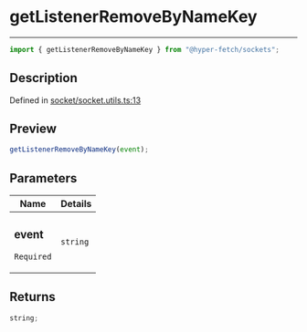 # getListenerRemoveByNameKey

<div class="api-docs__separator" data-reactroot="">

---

</div><div class="api-docs__import" data-reactroot="">

```ts
import { getListenerRemoveByNameKey } from "@hyper-fetch/sockets";
```

</div><div class="api-docs__section">

## Description

</div><div class="api-docs__description"><span class="api-docs__do-not-parse">

</span></div><p class="api-docs__definition">

Defined in
[socket/socket.utils.ts:13](https://github.com/BetterTyped/hyper-fetch/blob/c44d728f/packages/sockets/src/socket/socket.utils.ts#L13)

</p><div class="api-docs__section">

## Preview

</div><div class="api-docs__preview fn">

```ts
getListenerRemoveByNameKey(event);
```

</div><div class="api-docs__section">

## Parameters

</div>
<div class="api-docs__parameters">
<table>
<thead><tr><th>Name</th><th>Details</th></tr></thead>
<tbody><tr param-data="event"><td class="api-docs__param-name required">

### event

`Required`

</td><td class="api-docs__param-type">

`string`

</td></tr></tbody></table></div><div class="api-docs__section">

## Returns

</div><div class="api-docs__returns">

```ts
string;
```

</div>
